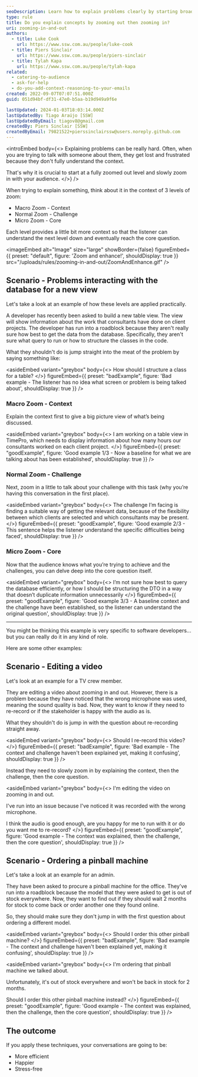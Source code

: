 ```yaml
---
seoDescription: Learn how to explain problems clearly by starting broad (zoomed out) and then narrowing in
type: rule
title: Do you explain concepts by zooming out then zooming in?
uri: zooming-in-and-out
authors:
  - title: Luke Cook
    url: https://www.ssw.com.au/people/luke-cook
  - title: Piers Sinclair
    url: https://www.ssw.com.au/people/piers-sinclair
  - title: Tylah Kapa
    url: https://www.ssw.com.au/people/tylah-kapa
related:
  - catering-to-audience
  - ask-for-help
  - do-you-add-context-reasoning-to-your-emails
created: 2022-09-07T07:07:51.000Z
guid: 051d94bf-df31-47e0-b5aa-b19d949a9f6e

lastUpdated: 2024-01-03T18:03:14.000Z
lastUpdatedBy: Tiago Araújo [SSW]
lastUpdatedByEmail: tiagov8@gmail.com
createdBy: Piers Sinclair [SSW]
createdByEmail: 79821522+pierssinclairssw@users.noreply.github.com
---
```


<introEmbed
  body={<>
Explaining problems can be really hard. Often, when you are trying to talk with someone about them, they get lost and frustrated because they don't fully understand the context.

That's why it is crucial to start at a fully zoomed out level and slowly zoom in with your audience.
  </>}
/>
<youtubeEmbed url="https://www.youtube.com/embed/tKRozsNl_0c" description="" />

When trying to explain something, think about it in the context of 3 levels of zoom:

* Macro Zoom - Context
* Normal Zoom - Challenge
* Micro Zoom - Core

Each level provides a little bit more context so that the listener can understand the next level down and eventually reach the core question.


<imageEmbed
  alt="Image"
  size="large"
  showBorder={false}
  figureEmbed={{
    preset: "default",
    figure: 'Zoom and enhance!',
    shouldDisplay: true
  }}
  src="/uploads/rules/zooming-in-and-out/ZoomAndEnhance.gif"
/>

## Scenario - Problems interacting with the database for a new view

Let's take a look at an example of how these levels are applied practically.

A developer has recently been asked to build a new table view. The view will show information about the work that consultants have done on client projects. The developer has run into a roadblock because they aren't really sure how best to get the data from the database. Specifically, they aren't sure what query to run or how to structure the classes in the code.

What they shouldn't do is jump straight into the meat of the problem by saying something like:

<asideEmbed
  variant="greybox"
  body={<>
    How should I structure a class for a table?
  </>}
  figureEmbed={{
    preset: "badExample",
    figure: 'Bad example - The listener has no idea what screen or problem is being talked about',
    shouldDisplay: true
  }}
/>

### Macro Zoom - Context

Explain the context first to give a big picture view of what’s being discussed.

<asideEmbed
  variant="greybox"
  body={<>
    I am working on a table view in TimePro, which needs to display information about how many hours our consultants worked on each client project.
  </>}
  figureEmbed={{
    preset: "goodExample",
    figure: 'Good example 1/3 - Now a baseline for what we are talking about has been established',
    shouldDisplay: true
  }}
/>

### Normal Zoom - Challenge

Next, zoom in a little to talk about your challenge with this task (why you’re having this conversation in the first place).

<asideEmbed
  variant="greybox"
  body={<>
    The challenge I’m facing is finding a suitable way of getting the relevant data, because of the flexibility between which clients are selected and which consultants may be present.
  </>}
  figureEmbed={{
    preset: "goodExample",
    figure: 'Good example 2/3 - This sentence helps the listener understand the specific difficulties being faced',
    shouldDisplay: true
  }}
/>

### Micro Zoom - Core

Now that the audience knows what you’re trying to achieve and the challenges, you can delve deep into the core question itself.

<asideEmbed
  variant="greybox"
  body={<>
    I’m not sure how best to query the database efficiently, or how I should be structuring the DTO in a way that doesn’t duplicate information unnecessarily
  </>}
  figureEmbed={{
    preset: "goodExample",
    figure: 'Good example 3/3 - A baseline context and the challenge have been established, so the listener can understand the original question',
    shouldDisplay: true
  }}
/>

---

You might be thinking this example is very specific to software developers... but you can really do it in any kind of role.

Here are some other examples:

## Scenario - Editing a video

Let's look at an example for a TV crew member.

They are editing a video about zooming in and out. However, there is a problem because they have noticed that the wrong microphone was used, meaning the sound quality is bad. Now, they want to know if they need to re-record or if the stakeholder is happy with the audio as is.

What they shouldn't do is jump in with the question about re-recording straight away.

<asideEmbed
  variant="greybox"
  body={<>
    Should I re-record this video?
  </>}
  figureEmbed={{
    preset: "badExample",
    figure: 'Bad example - The context and challenge haven\'t been explained yet, making it confusing',
    shouldDisplay: true
  }}
/>

Instead they need to slowly zoom in by explaining the context, then the challenge, then the core question.

<asideEmbed
  variant="greybox"
  body={<>
    I'm editing the video on zooming in and out.

I've run into an issue because I've noticed it was recorded with the wrong microphone.

I think the audio is good enough, are you happy for me to run with it or do you want me to re-record?
  </>}
  figureEmbed={{
    preset: "goodExample",
    figure: 'Good example - The context was explained, then the challenge, then the core question',
    shouldDisplay: true
  }}
/>

## Scenario - Ordering a pinball machine

Let's take a look at an example for an admin.

They have been asked to procure a pinball machine for the office. They've run into a roadblock because the model that they were asked to get is out of stock everywhere. Now, they want to find out if they should wait 2 months for stock to come back or order another one they found online.

So, they should make sure they don't jump in with the first question about ordering a different model.

<asideEmbed
  variant="greybox"
  body={<>
    Should I order this other pinball machine?
  </>}
  figureEmbed={{
    preset: "badExample",
    figure: 'Bad example - The context and challenge haven\'t been explained yet, making it confusing',
    shouldDisplay: true
  }}
/>

<asideEmbed
  variant="greybox"
  body={<>
    I'm ordering that pinball machine we talked about.

Unfortunately, it's out of stock everywhere and won't be back in stock for 2 months.

Should I order this other pinball machine instead?
  </>}
  figureEmbed={{
    preset: "goodExample",
    figure: 'Good example - The context was explained, then the challenge, then the core question',
    shouldDisplay: true
  }}
/>

## The outcome

If you apply these techniques, your conversations are going to be:

* More efficient
* Happier
* Stress-free
